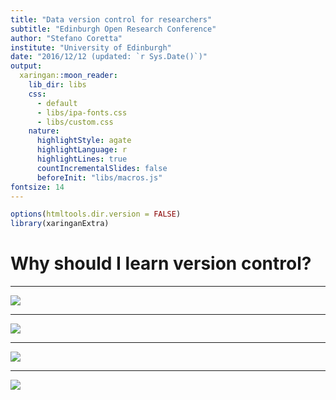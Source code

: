 ```yaml
---
title: "Data version control for researchers"
subtitle: "Edinburgh Open Research Conference"
author: "Stefano Coretta"
institute: "University of Edinburgh"
date: "2016/12/12 (updated: `r Sys.Date()`)"
output:
  xaringan::moon_reader:
    lib_dir: libs
    css:
      - default
      - libs/ipa-fonts.css
      - libs/custom.css
    nature:
      highlightStyle: agate
      highlightLanguage: r
      highlightLines: true
      countIncrementalSlides: false
      beforeInit: "libs/macros.js"
fontsize: 14
---
```


```r
options(htmltools.dir.version = FALSE)
library(xaringanExtra)
```


# Why should I learn version control?

---

![](img/folder-1.png)

---

![](img/folder-2.png)

---

![](img/folder-3.png)

---

![](img/folder-4.png)

